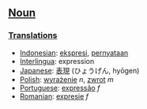 ==[[Noun]]==

===[[Translation]]s===
*[[Indonesian]]: [[ekspresi]], [[nyata|pernyataan]]
*[[Interlingua]]: expression
*[[Japanese]]: [[表現]] (ひょうげん, hy&#0333;gen)
*[[Polish]]: [[wyrażenie]] ''n'', [[zwrot]] ''m''
*[[Portuguese]]: [[expressão]] ''f''
*[[Romanian]]: [[expresie]] ''f''